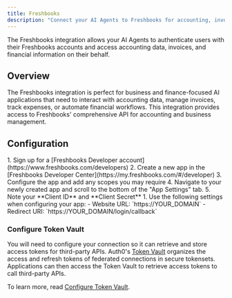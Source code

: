 ```yaml
---
title: Freshbooks
description: "Connect your AI Agents to Freshbooks for accounting, invoicing, and financial management."
---
```


The Freshbooks integration allows your AI Agents to authenticate users with their Freshbooks accounts and access accounting data, invoices, and financial information on their behalf.

## Overview

The Freshbooks integration is perfect for business and finance-focused AI applications that need to interact with accounting data, manage invoices, track expenses, or automate financial workflows. This integration provides access to Freshbooks' comprehensive API for accounting and business management.

## Configuration

<Steps>
  <Step title="Set up app in Freshbooks">
    1. Sign up for a [Freshbooks Developer account](https://www.freshbooks.com/developers)
    2. Create a new app in the [Freshbooks Developer Center](https://my.freshbooks.com/#/developer)
    3. Configure the app and add any scopes you may require
    4. Navigate to your newly created app and scroll to the bottom of the "App Settings" tab.
    5. Note your **Client ID** and **Client Secret**
  </Step>
  <Step title="Configure for Auth0">
    1. Use the following settings when configuring your app:
      - Website URL: `https://YOUR_DOMAIN`
      - Redirect URI: `https://YOUR_DOMAIN/login/callback`
  </Step>
</Steps>

<Auth0DomainInfo />

### Configure Token Vault

You will need to configure your connection so it can retrieve and store access tokens for third-party APIs. Auth0's [Token Vault](https://auth0.com/docs/secure/tokens/token-vault) organizes the access and refresh tokens of federated connections in secure tokensets. Applications can then access the Token Vault to retrieve access tokens to call third-party APIs.

To learn more, read [Configure Token Vault](https://auth0.com/docs/secure/tokens/token-vault/configure-token-vault).
